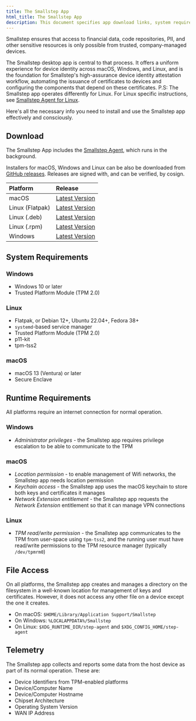 ```yaml
---
title: The Smallstep App
html_title: The Smallstep App
description: This document specifies app download links, system requirements, runtime requirements, file permissions, and telemetry data collected for the Smallstep desktop app.
---
```

Smallstep ensures that access to financial data, code repositories, PII, and other sensitive resources is only possible from trusted, company-managed devices. 

The Smallstep desktop app is central to that process. It offers a uniform experience for device identity across macOS, Windows, and Linux, and is the foundation for Smallstep's high-assurance device identity attestation workflow, automating the issuance of certificates to devices and configuring the components that depend on these certificates. P.S: The Smallstep app operates differently for Linux. For Linux specific instructions, see [Smallstep Agent for Linux](https://smallstep.com/docs/platform/smallstep-agent). 

Here's all the necessary info you need to install and use the Smallstep app effectively and consciously.

## Download

<Alert severity="info">
The Smallstep App includes the <a href="smallstep-agent.mdx">Smallstep Agent</a>,
which runs in the background.
</Alert>

Installers for macOS, Windows and Linux can be also be downloaded from [GitHub releases](https://github.com/smallstep/smallstep-desktop/releases). Releases are signed with, and can be verified, by cosign.

| Platform  | Release  |
|:--|:--|
| macOS  | <a href='https://packages.smallstep.com/stable/darwin/Smallstep.dmg'>Latest Version</a>  |
| Linux (Flatpak) | <a href='https://packages.smallstep.com/stable/flatpak/Smallstep.flatpakref'>Latest Version</a>  |
| Linux (.deb) | <a href='https://packages.smallstep.com/stable/deb/smallstep-desktop.deb'>Latest Version</a>  |
| Linux (.rpm) | <a href='https://packages.smallstep.com/stable/rpm/smallstep-desktop.rpm'>Latest Version</a>  |
| Windows  | <a href='https://packages.smallstep.com/stable/windows/Smallstep.exe'>Latest Version</a>  |

## System Requirements

### Windows

- Windows 10 or later
- Trusted Platform Module (TPM 2.0)

### Linux

- Flatpak, or Debian 12+, Ubuntu 22.04+, Fedora 38+
- `systemd`-based service manager
- Trusted Platform Module (TPM 2.0)
- p11-kit
- tpm-tss2

### macOS

- macOS 13 (Ventura) or later
- Secure Enclave

## Runtime Requirements

All platforms require an internet connection for normal operation.

### Windows

- *Administrator privileges* - the Smallstep app requires privilege escalation to be able to communicate to the TPM

### macOS

- *Location permission* - to enable management of Wifi networks, the Smallstep app needs location permission
- *Keychain access* - the Smallstep app uses the macOS keychain to store both keys and certificates it manages
- *Network Extension entitlement* - the Smallstep app requests the *Network Extension* entitlement so that it can manage VPN connections

### Linux

- *TPM read/write permission* - the Smallstep app communicates to the TPM from user-space using `tpm-tss2`, and the running user must have read/write permissions to the TPM resource manager (typically `/dev/tpmrm0`)

## File Access
On all platforms, the Smallstep app creates and manages a directory on the filesystem in a well-known location for management of keys and certificates. However, it does not access any other file on a device except the one it creates. 

- On macOS: `$HOME/Library/Application Support/Smallstep`
- On Windows: `%LOCALAPPDATA%/Smallstep`
- On Linux: `$XDG_RUNTIME_DIR/step-agent` and `$XDG_CONFIG_HOME/step-agent`

## Telemetry

The Smallstep app collects and reports some data from the host device as part of its normal operation. These are:

- Device Identifiers from TPM-enabled platforms
- Device/Computer Name
- Device/Computer Hostname
- Chipset Architecture
- Operating System Version
- WAN IP Address
